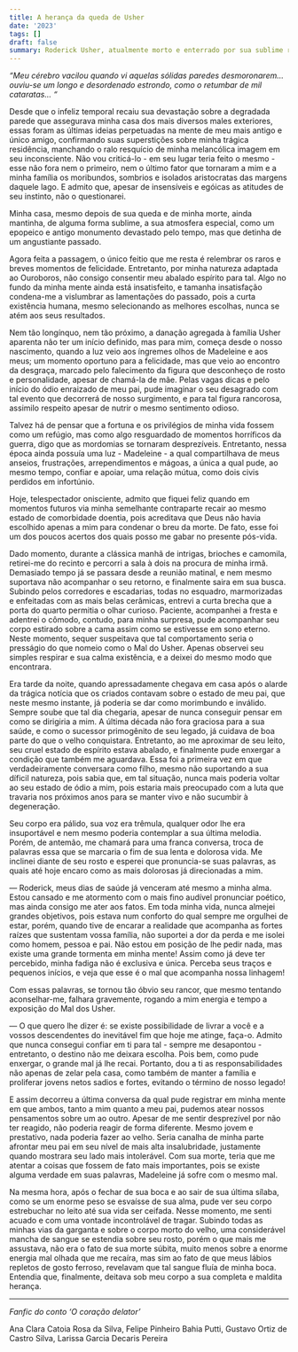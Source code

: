 ```yaml
---
title: A herança da queda de Usher
date: '2023'
tags: []
draft: false
summary: Roderick Usher, atualmente morto e enterrado por sua sublime residência, relembra momentos do passado.
---
```


*“Meu cérebro vacilou quando vi aquelas sólidas paredes desmoronarem… ouviu-se um longo e desordenado estrondo, como o retumbar de mil cataratas… “*

Desde que o infeliz temporal recaiu sua devastação sobre a degradada parede que assegurava minha casa dos mais diversos males exteriores, essas foram as últimas ideias  perpetuadas na mente de meu mais antigo e único amigo, confirmando suas superstições sobre minha trágica residência, manchando o ralo resquício de minha melancólica imagem em seu inconsciente. Não vou criticá-lo - em seu lugar teria feito o mesmo - esse não fora nem o primeiro, nem o último fator que tornaram a mim e a minha família os moribundos, sombrios e isolados aristocratas das margens daquele lago. E admito que, apesar de insensíveis e egóicas as atitudes de seu instinto, não o questionarei.

Minha casa, mesmo depois de sua queda e de minha morte, ainda mantinha, de alguma forma sublime, a sua atmosfera especial, como um epopeico e antigo monumento devastado pelo tempo, mas que detinha de um angustiante passado.

Agora feita a passagem, o único feitio que me resta é relembrar os raros e breves momentos de felicidade. Entretanto, por minha natureza adaptada ao Ouroboros, não consigo consentir meu abalado espírito para tal. Algo no fundo da minha mente ainda está insatisfeito, e tamanha insatisfação condena-me a vislumbrar as lamentações do passado, pois a curta existência humana, mesmo selecionando as melhores escolhas, nunca se atém aos seus resultados.

Nem tão longínquo, nem tão próximo, a danação agregada à  família Usher aparenta não ter um início definido, mas para mim, começa desde o nosso nascimento, quando a luz veio aos íngremes olhos de Madeleine e aos meus; um momento oportuno para a felicidade, mas que veio ao encontro da desgraça,  marcado pelo falecimento da figura que desconheço de rosto e personalidade, apesar de chamá-la de mãe. Pelas vagas dicas e pelo início do ódio enraizado de meu pai, pude imaginar o seu desagrado com tal evento que decorrerá de nosso surgimento, e para tal figura rancorosa, assimilo respeito apesar de nutrir o mesmo sentimento odioso.

Talvez há de pensar que a fortuna e os privilégios de minha vida fossem como um refúgio, mas como algo resguardado de momentos horríficos da guerra, digo que as mordomias se tornaram desprezíveis. Entretanto, nessa época ainda possuía uma luz - Madeleine - a qual compartilhava de meus anseios, frustrações, arrependimentos e mágoas, a única a qual pude, ao mesmo tempo, confiar e apoiar, uma relação mútua, como dois civis perdidos em infortúnio.

Hoje, telespectador onisciente, admito que fiquei feliz quando em momentos futuros via minha semelhante contraparte recair ao mesmo estado de comorbidade doentia, pois acreditava que Deus não havia escolhido apenas a mim para condenar o breu da morte. De fato, esse foi um dos poucos acertos dos quais posso me gabar no presente pós-vida. 

Dado momento, durante a clássica manhã de intrigas, brioches e camomila, retirei-me do recinto e percorri a sala à dois na procura de minha irmã. Demasiado tempo já se passara desde a reunião matinal, e nem mesmo suportava não acompanhar o seu retorno, e finalmente saira em sua busca. Subindo pelos corredores e escadarias, todas no esquadro, marmorizadas e enfeitadas com as mais belas cerâmicas, entrevi a curta brecha que a porta do quarto permitia o olhar curioso. Paciente, acompanhei a fresta e adentrei o cômodo, contudo, para minha surpresa, pude acompanhar seu corpo estirado sobre a cama assim como se estivesse em sono eterno. Neste momento, sequer suspeitava que tal comportamento seria o presságio do que nomeio como o Mal do Usher. Apenas observei seu simples respirar e sua calma existência, e a deixei do mesmo modo que encontrara.

Era tarde da noite, quando apressadamente chegava em casa após o alarde da trágica notícia que os criados contavam sobre o estado de meu pai, que neste mesmo instante, já poderia se dar como morimbundo e inválido. Sempre soube que tal dia chegaria, apesar de nunca conseguir pensar em como se dirigiria a mim. A última década não fora graciosa para a sua saúde, e como o sucessor primogênito de seu legado, já cuidava de boa parte do que o velho conquistara. Entretanto, ao me aproximar de seu leito, seu cruel estado de espírito estava abalado, e finalmente pude enxergar a condição que também me aguardava. Essa foi a primeira vez em que verdadeiramente conversara como filho, mesmo não suportando a sua díficil natureza, pois sabia que, em tal situação, nunca mais poderia voltar ao seu estado de ódio a mim, pois estaria mais preocupado com a luta que travaria nos próximos anos para se manter vivo e não sucumbir à degeneração.

Seu corpo era pálido, sua voz era trêmula, qualquer odor lhe era insuportável e nem mesmo poderia contemplar a sua última melodia. Porém, de antemão, me chamará para uma franca conversa, troca de palavras essa que se marcaria o fim de sua lenta e dolorosa vida. Me inclinei diante de seu rosto e esperei que pronuncia-se suas palavras, as quais até hoje encaro como as mais dolorosas já direcionadas a mim.

— Roderick, meus dias de saúde já venceram até mesmo a minha alma. Estou cansado e me atormento com o mais fino audível pronunciar poético, mas ainda consigo me ater aos fatos. Em toda minha vida, nunca almejei grandes objetivos, pois estava num conforto do qual sempre me orgulhei de estar, porém, quando tive de encarar a realidade que acompanha as fortes raízes que sustentam vossa família, não suportei a dor da perda e me isolei como homem, pessoa e pai. Não estou em posição de lhe pedir nada, mas existe uma grande tormenta em minha mente! Assim como já deve ter percebido, minha fadiga não é exclusiva e única. Perceba seus traços e pequenos inícios, e veja que esse é o mal que acompanha nossa linhagem!

Com essas palavras, se tornou tão óbvio seu rancor, que mesmo tentando aconselhar-me, falhara gravemente, rogando a mim energia e tempo a exposição do Mal dos Usher.

— O que quero lhe dizer é: se existe possibilidade de livrar a você e a vossos descendentes do inevitável fim que hoje me atinge, faça-o. Admito que nunca consegui confiar em ti para tal - sempre me desapontou -  entretanto, o destino não me deixara escolha. Pois bem, como pude enxergar, o grande mal já lhe recai. Portanto, dou a ti as responsabilidades não apenas de zelar pela casa, como também de manter a família e proliferar jovens netos sadios e fortes, evitando o término de nosso legado!

E assim decorreu a última conversa da qual pude registrar em minha mente em que ambos, tanto a mim quanto a meu pai, pudemos atear nossos pensamentos sobre um ao outro. Apesar de me sentir desprezível por não ter reagido, não poderia reagir de forma diferente. Mesmo jovem e prestativo, nada poderia fazer ao velho. Seria canalha de minha parte afrontar meu pai em seu nível de mais alta insalubridade, justamente quando mostrara seu lado mais intolerável. Com sua morte, teria que me atentar a coisas que fossem de fato mais importantes, pois se existe alguma verdade em suas palavras, Madeleine já sofre com o mesmo mal. 

Na mesma hora, após o fechar de sua boca e ao sair de sua última sílaba, como se um enorme peso se esvaísse de sua alma, pude ver seu corpo estrebuchar no leito até sua vida ser ceifada. Nesse momento, me senti acuado e com uma vontade incontrolável de tragar. Subindo todas as minhas vias da garganta e sobre o corpo morto do velho, uma considerável mancha de sangue se estendia sobre seu rosto, porém o que mais me assustava, não era o fato de sua morte súbita, muito menos sobre a enorme energia mal olhada que me recaíra, mas sim ao fato de que meus lábios repletos de gosto ferroso, revelavam que tal sangue fluía de minha boca. Entendia que, finalmente, deitava sob meu corpo a sua completa e maldita herança.

---

*Fanfic do conto ‘O coração delator’*

Ana Clara Catoia Rosa da Silva, Felipe Pinheiro Bahia Putti, Gustavo Ortiz de Castro Silva, Larissa Garcia Decaris Pereira
